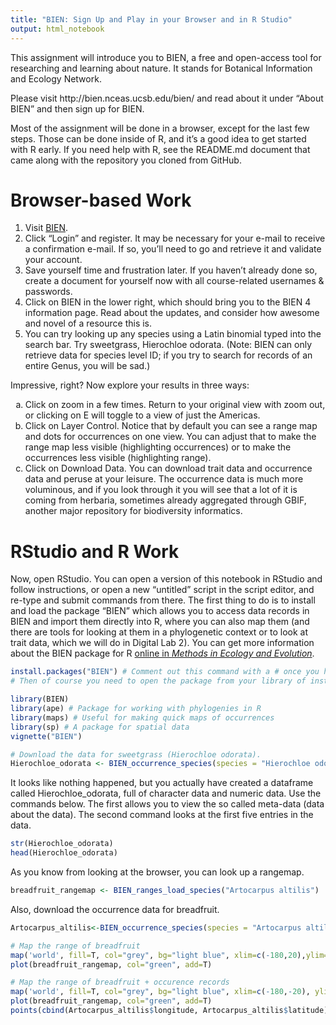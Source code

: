 ```yaml
---
title: "BIEN: Sign Up and Play in your Browser and in R Studio"
output: html_notebook
---
```


This assignment will introduce you to BIEN, a free and open-access tool for researching and learning about nature. It stands for Botanical Information and Ecology Network.  

Please visit http://bien.nceas.ucsb.edu/bien/ and read about it under "About BIEN" and then sign up for BIEN.

Most of the assignment will be done in a browser, except for the last few steps. Those can be done inside of R, and it's a good idea to get started with R early. If you need help with R, see the README.md document that came along with the repository you cloned from GitHub. 

# Browser-based Work
1. Visit [BIEN](http://biendata.org).
2. Click "Login" and register. It may be necessary for your e-mail to receive a confirmation e-mail. If so, you'll need to go and retrieve it and validate your account.
3. Save yourself time and frustration later. If you haven't already done so, create a document for yourself now with all course-related usernames & passwords.
4. Click on BIEN in the lower right, which should bring you to the BIEN 4 information page. Read about the updates, and consider how awesome and novel of a resource this is.
5. You can try looking up any species using a Latin binomial typed into the search bar. Try sweetgrass, Hierochloe odorata. (Note: BIEN can only retrieve data for species level ID; if you try to search for records of an entire Genus, you will be sad.)

Impressive, right? Now explore your results in three ways:

a. Click on zoom in a few times. Return to your original view with zoom out, or clicking on E will toggle to a view of just the Americas.
b. Click on Layer Control. Notice that by default you can see a range map and dots for occurrences on one view. You can adjust that to make the range map less visible (highlighting occurrences) or to make the occurrences less visible (highlighting range).
c. Click on Download Data. You can download trait data and occurrence data and peruse at your leisure. The occurrence data is much more voluminous, and if you look through it you will see that a lot of it is coming from herbaria, sometimes already aggregated through GBIF, another major repository for biodiversity informatics. 

# RStudio and R Work
Now, open RStudio. You can open a version of this notebook in RStudio and follow instructions, or open a new "untitled" script in the script editor, and re-type and submit commands from there. The first thing to do is to install and load the package "BIEN" which allows you to access data records in BIEN and import them directly into R, where you can also map them (and there are tools for looking at them in a phylogenetic context or to look at trait data, which we will do in Digital Lab 2). You can get more information about the BIEN package for R [online in *Methods in Ecology and Evolution*](https://besjournals.onlinelibrary.wiley.com/doi/full/10.1111/2041-210X.12861).

```r
install.packages("BIEN") # Comment out this command with a # once you have BIEN installed.
# Then of course you need to open the package from your library of installed packages. Simultaneously, it's smart to open some other packages that may already be installed, which is done below with the library command.
```

```r
library(BIEN)
library(ape) # Package for working with phylogenies in R
library(maps) # Useful for making quick maps of occurrences
library(sp) # A package for spatial data
vignette("BIEN")
```

```r
# Download the data for sweetgrass (Hierochloe odorata).
Hierochloe_odorata <- BIEN_occurrence_species(species = "Hierochloe odorata")
```

It looks like nothing happened, but you actually have created a dataframe called Hierochloe_odorata, full of character data and numeric data. Use the commands below. The first allows you to view the so called meta-data (data about the data). The second command looks at the first five entries in the data.

```r
str(Hierochloe_odorata)
head(Hierochloe_odorata)
```

As you know from looking at the browser, you can look up a rangemap.

```r
breadfruit_rangemap <- BIEN_ranges_load_species("Artocarpus altilis")
```

Also, download the occurrence data for breadfruit.

```r
Artocarpus_altilis<-BIEN_occurrence_species(species = "Artocarpus altilis")
```

```r
# Map the range of breadfruit
map('world', fill=T, col="grey", bg="light blue", xlim=c(-180,20),ylim=c(-60,80))
plot(breadfruit_rangemap, col="green", add=T)
```

```r
# Map the range of breadfruit + occurence records
map('world', fill=T, col="grey", bg="light blue", xlim=c(-180,-20), ylim=c(-60, 80))
plot(breadfruit_rangemap, col="green", add=T)
points(cbind(Artocarpus_altilis$longitude, Artocarpus_altilis$latitude), col="blue", pch=20, cex=1)
```
